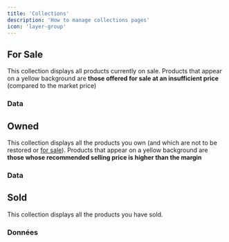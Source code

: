 ```yaml
---
title: 'Collections'
description: 'How to manage collections pages'
icon: 'layer-group'
---
```


## <Icon icon="bag-shopping" iconType="regular" color="000000" size={24}/> For Sale
This collection displays all products currently on sale.
<Info>Products that appear on a yellow background are **those offered for sale at an insufficient price** (compared to the market price)</Info>

### Data
<AccordionGroup>
<PurchasePrice />
<MarketPrice />
<SellingPrice />
<MarginPrice />
<ForSalePrice />
<Profit />
</AccordionGroup>

## <Icon icon="box" iconType="regular" color="000000" size={24}/> Owned
This collection displays all the products you own (and which are not to be restored or [for sale](#for-sale)).
<Info>Products that appear on a yellow background are **those whose recommended selling price is higher than the margin**</Info>

### Data
<AccordionGroup>
<PurchasePrice />
<MarketPrice />
<SellingPrice />
<MarginPrice />
<Profit />
<YieldRate />
</AccordionGroup>

## <Icon icon="money-bills-simple" iconType="regular" color="000000" size={24}/> Sold
This collection displays all the products you have sold.

### Données
<AccordionGroup>
<PurchasePrice />
<MarketPrice />
<SoldPrice />
<Profit />
<YieldRate />
<SoldOn />
</AccordionGroup>